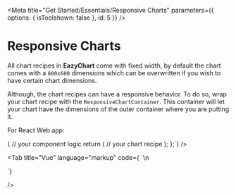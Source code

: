 
<Meta title="Get Started/Essentials/Responsive Charts" parameters={{ options: { isToolshown: false }, id: 5 }} />

# Responsive Charts

All chart recipes in **EazyChart** come with fixed width,
by default the chart comes with a `800x600` dimensions which can be overwritten if you wish to have certain chart dimensions.

Although, the chart recipes can have a responsive behavior.
To do so, wrap your chart recipe with the `ResponsiveChartContainer`.
This container will let your chart have the dimensions of the outer container where you are putting it.

For React Web app:

<Tabs tabbedClassName="story-tabbed-code-block-middle" showTabs={true}>
  <Tab
    title="React"
    language="jsx"
    code={
`import { ResponsiveChartContainer } from 'eazychart-react';
// imports\n
const MyApp = (props) => {
  // your component logic
  return (
    <ResponsiveChartContainer>
      // your chart recipe
    </ResponsiveChartContainer>
  );
};`}
  />

  <Tab
    title="Vue"
    language="markup"
    code={
`<template>
  <ResponsiveChartContainer> 
    # your chart recipe 
  </ResponsiveChartContainer>
</template>\n
<script>
  // other imports 
  // logic
</script>`}
  />
</Tabs>
